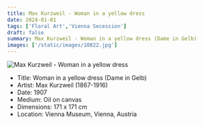```yaml
---
title: Max Kurzweil - Woman in a yellow dress
date: 2024-01-01
tags: ['Floral Art','Vienna Secession']
draft: false
summary: Max Kurzweil - Woman in a yellow dress (Dame in Gelb)
images: ['/static/images/10822.jpg']
---
```


![Max Kurzweil - Woman in a yellow dress](/static/images/10822.jpg)

* Title: Woman in a yellow dress (Dame in Gelb)
* Artist: Max Kurzweil (1867-1916)
* Date: 1907
* Medium: Oil on canvas
* Dimensions: 171 x 171 cm
* Location: Vienna Museum, Vienna, Austria


